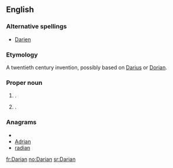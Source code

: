 ==English==

===Alternative spellings===
* [[Darien]]

===Etymology===
A twentieth century invention, possibly based on [[Darius]] or [[Dorian]].

===Proper noun===
{{en-proper noun}}

# {{given name|male|from=coinages}}.
# {{given name|female|from=coinages}}.

===Anagrams===
* {{alphagram|aadinr}}
* [[Adrian#English|Adrian]]
* [[radian#English|radian]]

[[fr:Darian]]
[[no:Darian]]
[[sr:Darian]]